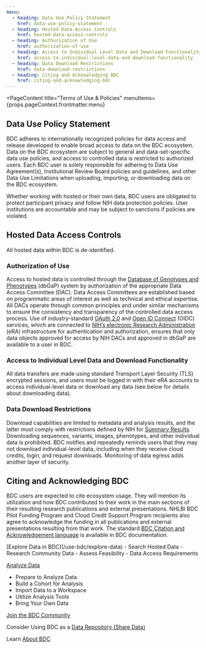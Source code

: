 ```yaml
---
menu:
  - heading: Data Use Policy Statement
    href: data-use-policy-statement
  - heading: Hosted Data Access Controls
    href: hosted-data-access-controls
  - heading: Authorization of Use
    href: authorization-of-use
  - heading: Access to Individual Level Data and Download Functionality
    href: access-to-individual-level-data-and-download-functionality
  - heading: Data Download Restrictions
    href: data-download-restrictions
  - heading: Citing and Acknowledging BDC
    href: citing-and-acknowledging-bdc
---
```



<PageContent 
  title="Terms of Use & Policies"
  menuItems={props.pageContext.frontmatter.menu}
>

## Data Use Policy Statement

BDC adheres to internationally recognized policies for data access and release developed to enable broad access to data on the BDC ecosystem. Data on the BDC ecosystem are subject to general and data-set-specific data use policies, and access to controlled data is restricted to authorized users. Each BDC user is solely responsible for adhering to Data Use Agreement(s), Institutional Review Board policies and guidelines, and other Data Use Limitations when uploading, importing, or downloading data on the BDC ecosystem.

Whether working with hosted or their own data, BDC users are obligated to protect participant privacy and follow NIH data protection policies. User institutions are accountable and may be subject to sanctions if policies are violated.

## Hosted Data Access Controls

All hosted data within BDC is de-identified. 

### Authorization of Use

Access to hosted data is controlled through the [Database of Genotypes and Phenotypes](https://dbgap.ncbi.nlm.nih.gov/) (dbGaP) system by authorization of the appropriate Data Access Committee (DAC). Data Access Committees are established based on programmatic areas of interest as well as technical and ethical expertise. All DACs operate through common principles and under similar mechanisms to ensure the consistency and transparency of the controlled data access process. Use of industry-standard [OAuth 2.0](https://oauth.net/) and [Open ID Connect](https://openid.net/connect/) (OIDC) services, which are connected to [NIH’s electronic Research Administration](https://era.nih.gov/) (eRA) infrastructure for authentication and authorization, ensures that only data objects approved for access by NIH DACs and approved in dbGaP are available to a user in BDC.

### Access to Individual Level Data and Download Functionality

All data transfers are made using standard Transport Layer Security (TLS) encrypted sessions, and users must be logged in with their eRA accounts to access individual-level data or download any data (see below for details about downloading data).

### Data Download Restrictions

Download capabilities are limited to metadata and analysis results, and the latter must comply with restrictions defined by NIH for [Summary Results](https://grants.nih.gov/grants/guide/notice-files/NOT-OD-19-023.html). Downloading sequences, variants, images, phenotypes, and other individual data is prohibited. BDC notifies and repeatedly reminds users that they may not download individual-level data, including when they receive cloud credits, login, and request downloads. Monitoring of data egress adds another layer of security.

## Citing and Acknowledging BDC

BDC users are expected to cite ecosystem usage. They will mention its utilization and how BDC contributed to their work in the main sections of their resulting research publications and external presentations. NHLBI BDC Pilot Funding Program and Cloud Credit Support Program recipients also agree to acknowledge the funding in all publications and external presentations resulting from that work. The standard [BDC Citation and Acknowledgement language](https://bdcatalyst.gitbook.io/biodata-catalyst-documentation/community/citation-and-acknowledgement) is available in BDC documentation. 

<NextStepsCard>
  [Explore Data in BDC](/use-bdc/explore-data)
  -   Search Hosted Data
  -   Research Community Data
  -   Assess Feasibility
  -   Data Access Requirements

  [Analyze Data](/use-bdc/analyze-data)
  -   Prepare to Analyze Data
  -   Build a Cohort for Analysis
  -   Import Data to a Workspace
  -   Utilize Analysis Tools
  -   Bring Your Own Data

  [Join the BDC Community](/join-bdc)

  Consider Using BDC as a [Data Repository (Share Data)](/use-bdc/share-data)   

  Learn [About BDC](/about/overview)
</NextStepsCard>

</PageContent>